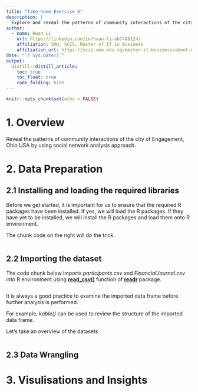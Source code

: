```yaml
---
title: "Take-home Exercise 6"
description: |
  Explore and reveal the patterns of community interactions of the city of Engagement, Ohio USA by using social network analysis approach.
author:
  - name: Huan Li
    url: https://linkedin.com/in/huan-li-ab7498124/
    affiliation: SMU, SCIS, Master of IT in Business
    affiliation_url: https://scis.smu.edu.sg/master-it-business/about-mitb-main
date: "`r Sys.Date()`"
output:
  distill::distill_article:
    toc: true
    toc_float: true
    code_folding: hide
---
```


```r
knitr::opts_chunk$set(echo = FALSE)
```


# 1. Overview

Reveal the patterns of community interactions of the city of Engagement, Ohio USA by using social network analysis approach.




# 2. Data Preparation

## 2.1 Installing and loading the required libraries

Before we get started, it is important for us to ensure that the required R packages have been installed. If yes, we will load the R packages. If they have yet to be installed, we will install the R packages and load them onto R environment.

The chunk code on the right will do the trick.
```r

```



## 2.2 Importing the dataset

The code chunk below imports *participants.csv* and *FinancialJournal.csv* into R environment using [**read_csv()**](https://readr.tidyverse.org/reference/read_delim.html) function of [**readr**](https://readr.tidyverse.org/) package.

```r


```


It is always a good practice to examine the imported data frame before further analysis is performed.

For example, *kable()* can be used to review the structure of the imported data frame.

Let's take an overview of the datasets


```r

```


## 2.3 Data Wrangling



# 3. Visulisations and Insights